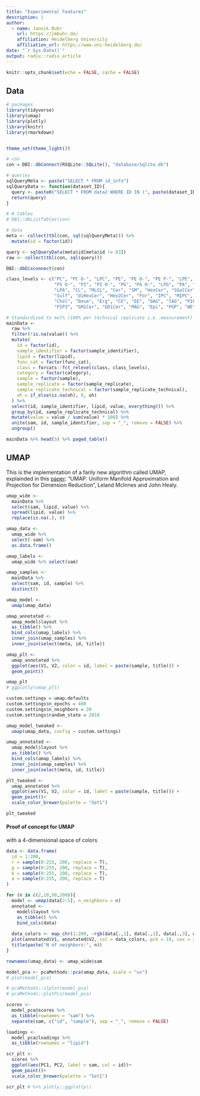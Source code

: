 ```yaml
---
title: "Experimental Features"
description: |
author:
  - name: Jannik Buhr 
    url: https://jmbuhr.de/
    affiliation: Heidelberg University
    affiliation_url: https://www.uni-heidelberg.de/
date: "`r Sys.Date()`"
output: radix::radix_article
---
```


```r
knitr::opts_chunk$set(echo = FALSE, cache = FALSE)
```

## Data

```r
# packages
library(tidyverse)
library(umap)
library(plotly)
library(knitr)
library(rmarkdown)


theme_set(theme_light())

# con
con = DBI::dbConnect(RSQLite::SQLite(), "database/Sqlite.db")

# queries
sqlQueryMeta <- paste("SELECT * FROM id_info")
sqlQueryData <- function(dataset_ID){
  query <- paste0("SELECT * FROM data2 WHERE ID IN (", paste(dataset_ID, collapse = ","), ")")
  return(query)
}

# # tables 
# DBI::dbListTables(con)

# data
meta <- collect(tbl(con, sql(sqlQueryMeta))) %>% 
  mutate(id = factor(id))

query <- sqlQueryData(meta$id[meta$id != 83])
raw <- collect(tbl(con, sql(query)))

DBI::dbDisconnect(con)

class_levels <- c("PC", "PC O-", "LPC", "PE", "PE O-", "PE P-", "LPE", "PS",
                  "PS O-", "PI", "PI O-", "PG", "PG O-", "LPG", "PA", "PA O-",
                  "LPA", "CL", "MLCL", "Cer", "SM", "HexCer", "SGalCer", "GM3",
                  "Sulf", "diHexCer", "Hex2Cer", "For", "IPC", "MIPC", "M(IP)2C",
                  "Chol", "Desm", "Erg", "CE", "EE", "DAG", "TAG", "PIP", "PIP2",
                  "PIP3", "GM1Cer", "GD1Cer", "MAG", "Epi", "PGP", "WE", "FA")

# Standardized to mol% (100% per technical replicate i.e .measurement)
mainData <-
  raw %>%
  filter(!is.na(value)) %>% 
  mutate(
    id = factor(id),
    sample_identifier = factor(sample_identifier),
    lipid = factor(lipid),
    func_cat = factor(func_cat),
    class = forcats::fct_relevel(class, class_levels),
    category = factor(category),
    sample = factor(sample),
    sample_replicate = factor(sample_replicate),
    sample_replicate_technical = factor(sample_replicate_technical),
    oh = if_else(is.na(oh), 0, oh)
  ) %>%
  select(id, sample_identifier, lipid, value, everything()) %>%
  group_by(id, sample_replicate_technical) %>%
  mutate(value = value / sum(value) * 100) %>%
  unite(sam, id, sample_identifier, sep = "_", remove = FALSE) %>% 
  ungroup()
```

```r
mainData %>% head(5) %>% paged_table()
```

## UMAP

This is the implementation of a farily new algorithm called UMAP, explainded in
this [paper](https://arxiv.org/abs/1802.03426): "UMAP: Uniform Manifold Approximation and Projection for
Dimension Reduction", Leland McInnes and John Healy.

```r
umap_wide <- 
  mainData %>%
  select(sam, lipid, value) %>%
  spread(lipid, value) %>%
  replace(is.na(.), 0)

umap_data <- 
  umap_wide %>%
  select(-sam) %>%
  as.data.frame()

umap_labels <-
  umap_wide %>% select(sam)

umap_samples <- 
  mainData %>%
  select(sam, id, sample) %>%
  distinct()

umap_model <- 
  umap(umap_data)

umap_annotated <- 
  umap_model$layout %>%
  as_tibble() %>%
  bind_cols(umap_labels) %>%
  inner_join(umap_samples) %>% 
  inner_join(select(meta, id, title))

umap_plt <-
  umap_annotated %>%
  ggplot(aes(V1, V2, color = id, label = paste(sample, title))) +
  geom_point()

umap_plt
# ggplotly(umap_plt)

```

```r
custom.settings = umap.defaults
custom.settings$n_epochs = 400
custom.settings$n_neighbors = 20
custom.settings$random_state = 2018

umap_model_tweaked <- 
  umap(umap_data, config = custom.settings)

umap_annotated <- 
  umap_model$layout %>%
  as_tibble() %>%
  bind_cols(umap_labels) %>%
  inner_join(umap_samples) %>% 
  inner_join(select(meta, id, title))

plt_tweaked <-
  umap_annotated %>%
  ggplot(aes(V1, V2, color = id, label = paste(sample, title))) +
  geom_point()+
  scale_color_brewer(palette = "Set1")

plt_tweaked
```

#### Proof of concept for UMAP

with a 4-dimensional space of colors

```r
data <- data.frame(
  id = 1:200,
  r = sample(0:255, 200, replace = T),
  g = sample(0:255, 200, replace = T),
  b = sample(0:255, 200, replace = T),
  a = sample(0:255, 200, replace = T)
)

for (n in c(2,10,50,200)){
  model <- umap(data[2:5], n_neighbors = n)
  annotated <-
    model$layout %>%
    as_tibble() %>%
    bind_cols(data)
  
  data_colors <- map_chr(1:200, ~rgb(data[.,1], data[.,2], data[.,3], data[.,4], maxColorValue = 255))
  plot(annotated$V1, annotated$V2, col = data_colors, pch = 19, cex = 2)
  title(paste("N of neighbors:", n))
}
```

```r
rownames(umap_data) <- umap_wide$sam

model_pca <- pcaMethods::pca(umap_data, scale = "uv")
# plot(model_pca)

# pcaMethods::slplot(model_pca)
# pcaMethods::plotPcs(model_pca)

scores <- 
  model_pca@scores %>%
  as_tibble(rownames = "sam") %>% 
  separate(sam, c("id", "sample"), sep = "_", remove = FALSE)

loadings <-
  model_pca@loadings %>%
  as_tibble(rownames = "lipid")

scr_plt <-
  scores %>% 
  ggplot(aes(PC1, PC2, label = sam, col = id))+
  geom_point()+
  scale_color_brewer(palette = "Set1")

scr_plt # %>% plotly::ggplotly()
```

